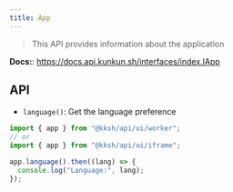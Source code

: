 ```yaml
---
title: App
---
```


> This API provides information about the application

**Docs:**: https://docs.api.kunkun.sh/interfaces/index.IApp

## API

- `language()`: Get the language preference

```ts
import { app } from "@kksh/api/ui/worker";
// or
import { app } from "@kksh/api/ui/iframe";

app.language().then((lang) => {
  console.log("Language:", lang);
});
```
